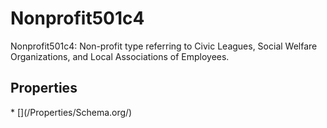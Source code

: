 # Nonprofit501c4

Nonprofit501c4: Non-profit type referring to Civic Leagues, Social Welfare Organizations, and Local Associations of Employees.

## Properties

<Grid>
* [](/Properties/Schema.org/)

</Grid>

